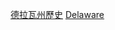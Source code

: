 {{Container category}}
{{United States topic|prefix=:Category:|suffix=各時期歷史}}
{{Commons category|History of Delaware by period}}

[[Category:德拉瓦州歷史|]]
[[Category:美国各州各时代历史|Delaware]]